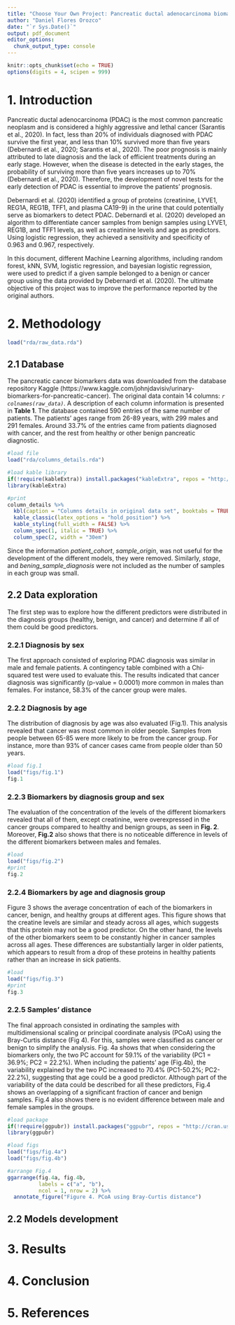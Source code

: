 ```yaml
---
title: "Choose Your Own Project: Pancreatic ductal adenocarcinoma biomarkers"
author: "Daniel Flores Orozco"
date: "`r Sys.Date()`"
output: pdf_document
editor_options: 
  chunk_output_type: console
---
```


```r
knitr::opts_chunk$set(echo = TRUE)
options(digits = 4, scipen = 999)
```

# 1. Introduction 

Pancreatic ductal adenocarcinoma (PDAC) is the most common pancreatic neoplasm and is considered a highly aggressive and lethal cancer (Sarantis et al., 2020). In fact, less than 20% of individuals diagnosed with PDAC survive the first year, and less than 10% survived more than five years (Debernardi et al., 2020; Sarantis et al., 2020). The poor prognosis is mainly attributed to late diagnosis and the lack of efficient treatments during an early stage. However, when the disease is detected in the early stages, the probability of surviving more than five years increases up to 70% (Debernardi et al., 2020). Therefore, the development of novel tests for the early detection of PDAC is essential to improve the patients' prognosis. 

Debernardi et al. (2020) identified a group of proteins (creatinine, LYVE1, REG1A, REG1B, TFF1, and plasma CA19-9) in the urine that could potentially serve as biomarkers to detect PDAC. Debernardi et al. (2020) developed an algorithm to differentiate cancer samples from benign samples using LYVE1, REG1B, and TFF1 levels, as well as creatinine levels and age as predictors. Using logistic regression, they achieved a sensitivity and specificity of 0.963 and 0.967, respectively.

In this document, different Machine Learning algorithms, including random forest, kNN, SVM, logistic regression, and bayesian logistic regression, were used to predict if a given sample belonged to a benign or cancer group using the data provided by Debernardi et al. (2020). The ultimate objective of this project was to improve the performance reported by the original authors.  



# 2. Methodology
```r
load("rda/raw_data.rda")

```


## 2.1 Database
The pancreatic cancer biomarkers data was downloaded from the database repository Kaggle (https://www.kaggle.com/johnjdavisiv/urinary-biomarkers-for-pancreatic-cancer). The original data contain 14 columns: *`r colnames(raw_data)`*. A description of each column information is presented in **Table 1**. The database contained 590 entries of the same number of patients. The patients' ages range from 26-89 years, with 299 males and 291 females. Around 33.7% of the entries came from patients diagnosed with cancer, and the rest from healthy or other benign pancreatic diagnostic.   

```r
#load file 
load("rda/columns_details.rda")

#load kable library 
if(!require(kableExtra)) install.packages("kableExtra", repos = "http://cran.us.r-project.org")
library(kableExtra)

#print
column_details %>% 
  kbl(caption = "Columns details in original data set", booktabs = TRUE) %>%
  kable_classic(latex_options = "hold_position") %>% 
  kable_styling(full_width = FALSE) %>%
  column_spec(1, italic = TRUE) %>% 
  column_spec(2, width = "30em")

```

Since the information *patient_cohort*, *sample_origin*, was not useful for the development of the different models, they were removed. Similarly, *stage*, and *bening_sample_diagnosis* were not included as the number of samples in each group was small. 


## 2.2 Data exploration 
The first step was to explore how the different predictors were distributed in the diagnosis groups (healthy, benign, and cancer) and determine if all of them could be good predictors. 

### 2.2.1 Diagnosis by sex 
The first approach consisted of exploring PDAC diagnosis was similar in male and female patients. A contingency table combined with a Chi-squared test were used to evaluate this. The results indicated that cancer diagnosis was significantly (p-value = 0.0001) more common in males than females. For instance, 58.3% of the cancer group were males.

### 2.2.2 Diagnosis by age
The distribution of diagnosis by age was also evaluated (Fig.1). This analysis revealed that cancer was most common in older people. Samples from people between 65-85 were more likely to be from the cancer group. For instance, more than 93% of cancer cases came from people older than 50 years. 

```r
#load fig.1 
load("figs/fig.1")
fig.1

```


### 2.2.3 Biomarkers by diagnosis group and sex 

The evaluation of the concentration of the levels of the different biomarkers revealed that all of them, except creatinine, were overexpressed in the cancer groups compared to healthy and benign groups, as seen in **Fig. 2**. Moreover, **Fig.2** also shows that there is no noticeable difference in levels of the different biomarkers between males and females.

```r
#load
load("figs/fig.2")
#print
fig.2

```

### 2.2.4 Biomarkers by age and diagnosis group
Figure 3 shows the average concentration of each of the biomarkers in cancer, benign, and healthy groups at different ages. This figure shows that the creatine levels are similar and steady across all ages, which suggests that this protein may not be a good predictor. On the other hand, the levels of the other biomarkers seem to be constantly higher in cancer samples across all ages. These differences are substantially larger in older patients, which appears to result from a drop of these proteins in healthy patients rather than an increase in sick patients. 

```r
#load
load("figs/fig.3")
#print
fig.3

```

### 2.2.5 Samples' distance 
The final approach consisted in ordinating the samples with multidimensional scaling or principal coordinate analysis (PCoA) using the Bray-Curtis distance (Fig 4). For this, samples were classified as cancer or benign to simplify the analysis. Fig. 4a shows that when considering the biomarkers only, the two PC account for 59.1% of the variability (PC1 = 36.9%; PC2 = 22.2%). When including the patients' age (Fig.4b), the variability explained by the two PC increased to 70.4% (PC1-50.2%; PC2-22.2%), suggesting that age could be a good predictor. Although part of the variability of the data could be described for all these predictors, Fig.4 shows an overlapping of a significant fraction of cancer and benign samples. Fig.4 also shows there is no evident difference between male and female samples in the groups.  

```r
#load package 
if(!require(ggpubr)) install.packages("ggpubr", repos = "http://cran.us.r-project.org")
library(ggpubr)

#load figs 
load("figs/fig.4a")
load("figs/fig.4b")

#arrange Fig.4
ggarrange(fig.4a, fig.4b, 
          labels = c("a", "b"), 
          ncol = 1, nrow = 2) %>%
  annotate_figure("Figure 4. PCoA using Bray-Curtis distance")


```



## 2.2 Models development 


# 3. Results 



# 4. Conclusion 


# 5. References  
